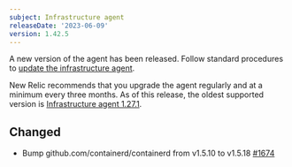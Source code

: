 ```yaml
---
subject: Infrastructure agent
releaseDate: '2023-06-09'
version: 1.42.5
---
```


A new version of the agent has been released. Follow standard procedures to [update the infrastructure agent](/docs/infrastructure/install-configure-manage-infrastructure/update-or-uninstall/update-infrastructure-agent).

New Relic recommends that you upgrade the agent regularly and at a minimum every three months. As of this release, the oldest supported version is [Infrastructure agent 1.27.1](/docs/release-notes/infrastructure-release-notes/infrastructure-agent-release-notes/new-relic-infrastructure-agent-1271/).

## Changed

* Bump github.com/containerd/containerd from v1.5.10 to v1.5.18 [#1674](https://github.com/newrelic/infrastructure-agent/pull/1674)
